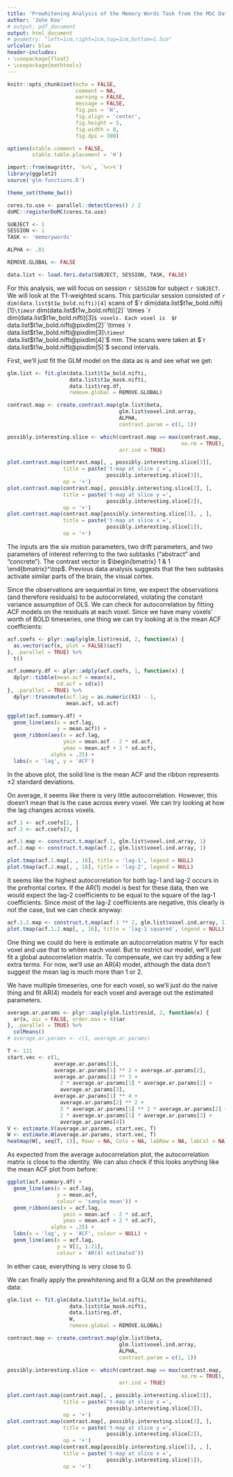 ```yaml
---
title: 'Prewhitening Analysis of the Memory Words Task from the MSC Dataset'
author: 'John Koo'
# output: pdf_document
output: html_document
# geometry: "left=1cm,right=1cm,top=1cm,bottom=1.5cm"
urlcolor: blue
header-includes:
- \usepackage{float}
- \usepackage{mathtools}
---
```


```r
knitr::opts_chunk$set(echo = FALSE, 
                      comment = NA, 
                      warning = FALSE, 
                      message = FALSE, 
                      fig.pos = 'H', 
                      fig.align = 'center', 
                      fig.height = 5, 
                      fig.width = 8, 
                      fig.dpi = 300)

options(xtable.comment = FALSE, 
        xtable.table.placement = 'H')

import::from(magrittr, `%>%`, `%<>%`)
library(ggplot2)
source('glm-functions.R')

theme_set(theme_bw())

cores.to.use <- parallel::detectCores() / 2
doMC::registerDoMC(cores.to.use)
```

```r
SUBJECT <- 1
SESSION <- 1
TASK <- 'memorywords'

ALPHA <- .01

REMOVE.GLOBAL <- FALSE
```

```r
data.list <- load.fmri.data(SUBJECT, SESSION, TASK, FALSE)
```

For this analysis, we will focus on session `r SESSION` for subject 
`r SUBJECT`. We will look at the T1-weighted scans. This particular session 
consisted of `r dim(data.list$t1w_bold.nifti)[4]` scans of 
$`r dim(data.list$t1w_bold.nifti)[1]` \times 
`r dim(data.list$t1w_bold.nifti)[2]` \times 
`r dim(data.list$t1w_bold.nifti)[3]`$ voxels. Each voxel is 
$`r data.list$t1w_bold.nifti@pixdim[2]` \times
`r data.list$t1w_bold.nifti@pixdim[3]` \times 
`r data.list$t1w_bold.nifti@pixdim[4]`$ mm. The scans were taken at 
$`r data.list$t1w_bold.nifti@pixdim[5]`$ second intervals.

First, we'll just fit the GLM model on the data as is and see what we get:

```r
glm.list <- fit.glm(data.list$t1w_bold.nifti,
                    data.list$t1w_mask.nifti,
                    data.list$reg.df,
                    remove.global = REMOVE.GLOBAL)
```

```r
contrast.map <- create.contrast.map(glm.list$beta,
                                    glm.list$voxel.ind.array,
                                    ALPHA,
                                    contrast.param = c(1, 1))

possibly.interesting.slice <- which(contrast.map == max(contrast.map,
                                                        na.rm = TRUE),
                                    arr.ind = TRUE)

plot.contrast.map(contrast.map[, , possibly.interesting.slice[3]],
                  title = paste('t-map at slice z =',
                                possibly.interesting.slice[3]),
                  op = '+')
plot.contrast.map(contrast.map[, possibly.interesting.slice[2], ],
                  title = paste('t-map at slice y =',
                                possibly.interesting.slice[2]),
                  op = '+')
plot.contrast.map(contrast.map[possibly.interesting.slice[1], , ],
                  title = paste('t-map at slice x =',
                                possibly.interesting.slice[1]),
                  op = '+')
```

The inputs are the six motion parameters, two drift parameters, and two 
parameters of interest referring to the two subtasks ("abstract" and 
"concrete"). The contrast vector is $\begin{bmatrix} 1 & 1 \end{bmatrix}^\top$. 
Previous data analysis suggests that the two subtasks activate similar parts 
of the brain, the visual cortex. 

Since the observations are sequential in time, we expect the observations (and 
therefore residuals) to be autocorrelated, violating the constant variance 
assumption of OLS. We can check for autocorrelation by fitting ACF models on 
the residuals at each voxel. Since we have many voxels' worth of BOLD 
timeseries, one thing we can try looking at is the mean ACF coefficients:

```r
acf.coefs <- plyr::aaply(glm.list$resid, 2, function(x) {
  as.vector(acf(x, plot = FALSE)$acf)
}, .parallel = TRUE) %>% 
  t()

acf.summary.df <- plyr::adply(acf.coefs, 1, function(x) {
  dplyr::tibble(mean.acf = mean(x), 
                sd.acf = sd(x))
}, .parallel = TRUE) %>% 
  dplyr::transmute(acf.lag = as.numeric(X1) - 1,
                   mean.acf, sd.acf)

ggplot(acf.summary.df) + 
  geom_line(aes(x = acf.lag, 
                y = mean.acf)) + 
  geom_ribbon(aes(x = acf.lag,
                  ymin = mean.acf - 2 * sd.acf,
                  ymax = mean.acf + 2 * sd.acf),
              alpha = .25) + 
  labs(x = 'lag', y = 'ACF')
```

In the above plot, the solid line is the mean ACF and the ribbon represents 
$\pm 2$ standard deviations. 

On average, it seems like there is very little autocorrelation. However, this 
doesn't mean that is the case across every voxel. We can try looking at how the 
lag changes across voxels.

```r
acf.1 <- acf.coefs[2, ]
acf.2 <- acf.coefs[3, ]

acf.1.map <- construct.t.map(acf.1, glm.list$voxel.ind.array, 1)
acf.2.map <- construct.t.map(acf.2, glm.list$voxel.ind.array, 1)

plot.tmap(acf.1.map[, , 16], title = 'lag-1', legend = NULL)
plot.tmap(acf.2.map[, , 16], title = 'lag-2', legend = NULL)
```

It seems like the highest autocorrelation for both lag-1 and lag-2 occurs 
in the prefrontal cortex. If the AR(1) model is best for these data, then we 
would expect the lag-2 coefficients to be equal to the square of the lag-1 
coefficients. Since most of the lag-2 coefficients are negative, this 
clearly is not the case, but we can check anyway:

```r
acf.1.2.map <- construct.t.map(acf.1 ** 2, glm.list$voxel.ind.array, 1)
plot.tmap(acf.1.2.map[, , 16], title = 'lag-1 squared', legend = NULL)
```

One thing we could do here is estimate an autocorrelation matrix $V$ for each 
voxel and use that to whiten each voxel. But to restrict our model, we'll just 
fit a global autocorrelation matrix. To compensate, we can try adding a few 
extra terms. For now, we'll use an AR(4) model, although the data don't suggest 
the mean lag is much more than 1 or 2. 

We have multiple timeseries, one for each voxel, so we'll just do the naive 
thing and fit AR(4) models for each voxel and average out the estimated 
parameters. 

```r
average.ar.params <- plyr::aaply(glm.list$resid, 2, function(x) {
  ar(x, aic = FALSE, order.max = 4)$ar
}, .parallel = TRUE) %>% 
  colMeans()
# average.ar.params <- c(1, average.ar.params)

T <- 121
start.vec <- c(1, 
               average.ar.params[1],
               average.ar.params[1] ** 2 + average.ar.params[2],
               average.ar.params[1] ** 3 + 
                 2 * average.ar.params[1] * average.ar.params[2] + 
                 average.ar.params[3],
               average.ar.params[1] ** 4 + 
                 average.ar.params[2] ** 2 + 
                 3 * average.ar.params[1] ** 2 * average.ar.params[2] + 
                 2 * average.ar.params[1] * average.ar.params[3] + 
                 average.ar.params[4])
V <- estimate.V(average.ar.params, start.vec, T)
W <- estimate.W(average.ar.params, start.vec, T)
heatmap(W[, seq(T, 1)], Rowv = NA, Colv = NA, labRow = NA, labCol = NA)
```

As expected from the average autocorrelation plot, the autocorrelation matrix 
is close to the identity. We can also check if this looks anything like the 
mean ACF plot from before:

```r
ggplot(acf.summary.df) + 
  geom_line(aes(x = acf.lag, 
                y = mean.acf, 
                colour = 'sample mean')) + 
  geom_ribbon(aes(x = acf.lag,
                  ymin = mean.acf - 2 * sd.acf,
                  ymax = mean.acf + 2 * sd.acf),
              alpha = .25) + 
  labs(x = 'lag', y = 'ACF', colour = NULL) + 
  geom_line(aes(x = acf.lag, 
                y = V[1, 1:21], 
                colour = 'AR(4) estimated'))
```

In either case, everything is very close to 0.

We can finally apply the prewhitening and fit a GLM on the prewhitened data:

```r
glm.list <- fit.glm(data.list$t1w_bold.nifti,
                    data.list$t1w_mask.nifti,
                    data.list$reg.df,
                    W,
                    remove.global = REMOVE.GLOBAL)
```

```r
contrast.map <- create.contrast.map(glm.list$beta,
                                    glm.list$voxel.ind.array,
                                    ALPHA,
                                    contrast.param = c(1, 1))

possibly.interesting.slice <- which(contrast.map == max(contrast.map,
                                                        na.rm = TRUE),
                                    arr.ind = TRUE)

plot.contrast.map(contrast.map[, , possibly.interesting.slice[3]],
                  title = paste('t-map at slice z =',
                                possibly.interesting.slice[3]),
                  op = '+')
plot.contrast.map(contrast.map[, possibly.interesting.slice[2], ],
                  title = paste('t-map at slice y =',
                                possibly.interesting.slice[2]),
                  op = '+')
plot.contrast.map(contrast.map[possibly.interesting.slice[1], , ],
                  title = paste('t-map at slice x =',
                                possibly.interesting.slice[1]),
                  op = '+')
```
